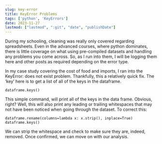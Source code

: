 ```yaml
---
slug: key-error
title: KeyError Problems
tags: ['python', 'KeyErrors']
date: 2023-11-27
lastmod: ["lastmod", ":git", "date", "publishDate"]
---
```


During my schooling, cleaning was really only covered regarding spreadsheets. Even in the advanced courses, where python dominates, there is little coverage on what using pre-compiled datasets and handling any problems you come across. So, as I run into them, I will be logging them here and other posts as required depending on the error type.

<!--more-->

In my case study covering the cost of food and imports, I ran into the KeyError: <key> does not exist problem. Thankfully, this a relatively quick fix. The 'key' here is to get a list of all of the keys in the dataframe.

```
dataframe.keys()
```
This simple command, will print all of the keys in the data frame. Obvious, right? Well, this will also print any leading or trailing whitespaces that may not have been noticed when going through the dataset. To correct this:
```
dataframe.rename(columns=lambda x: x.strip(), inplace=True)
dataframe.keys()
```
We can strip the whitespace and check to make sure they are, indeed, removed.
Once confirmed, we can move on with our analysis.